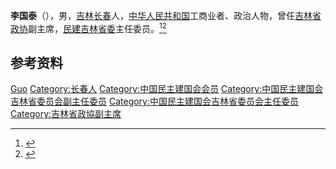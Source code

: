 {{Otheruses|other=名为李国泰的其他人物|李国泰}}

'''李国泰'''（{{bd|1924年||2009年}}），男，[[吉林|吉林]][[长春|长春]]人，[[中华人民共和国|中华人民共和国]]工商业者、政治人物，曾任[[吉林省政协|吉林省政协]]副主席，[[民建吉林省委|民建吉林省委]]主任委员。<ref>{{Cite book|title=中华人民共和国职官志|author=何虎生, 李耀东, 向常福主编|publisher=中国社会出版社|year=2003|isbn=9787800883934|location=北京|pages=}}</ref><ref>{{Cite web|title=吉林百年工商人物—李国泰|url=http://dfz.jl.gov.cn/jlmr/201803/t20180319_5217037.html|accessdate=2020-09-04|work=吉林省地方志编纂委员会}}</ref>

== 参考资料 ==
{{reflist}}

{{中国人物小作品}}
{{Navboxes 
| title  = 李国泰在[[中国民主建国会|中国民主建国会]]的职务
| list1  =
{{中国民主建国会第五届中央委员会}}
{{中国民主建国会第六届中央委员会}}
}}

{{Authority control}}
{{DEFAULTSORT:Li李}}
[[Category:李姓|Guo]]
[[Category:长春人|Category:长春人]]
[[Category:中国民主建国会会员|Category:中国民主建国会会员]]
[[Category:中国民主建国会吉林省委员会副主任委员|Category:中国民主建国会吉林省委员会副主任委员]]
[[Category:中国民主建国会吉林省委员会主任委员|Category:中国民主建国会吉林省委员会主任委员]]
[[Category:吉林省政協副主席|Category:吉林省政協副主席]]
